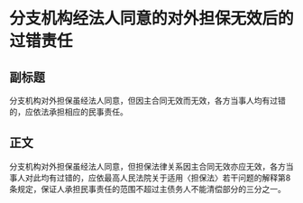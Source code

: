 # 分支机构经法人同意的对外担保无效后的过错责任
## 副标题
分支机构对外担保虽经法人同意，但因主合同无效而无效，各方当事人均有过错的，应依法承担相应的民事责任。
## 正文
分支机构对外担保虽经法人同意，但担保法律关系因主合同无效亦应无效，各方当事人对此均有过错的，应依最高人民法院关于适用〈担保法〉若干问题的解释第8条规定，保证人承担民事责任的范围不超过主债务人不能清偿部分的三分之一。